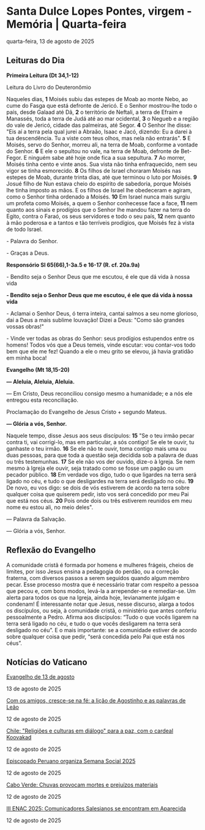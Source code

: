 
# Santa Dulce Lopes Pontes, virgem - Memória | Quarta-feira

quarta-feira, 13 de agosto de 2025

## Leituras do Dia

**Primeira Leitura (Dt 34,1-12)** 

Leitura do Livro do Deuteronômio

Naqueles dias, **1** Moisés subiu das estepes de Moab ao monte Nebo, ao cume do Fasga que está defronte de Jericó. E o Senhor mostrou-lhe todo o país, desde Galaad até Dã, **2** o território de Neftali, a terra de Efraim e Manassés, toda a terra de Judá até ao mar ocidental, **3** o Negueb e a região do vale de Jericó, cidade das palmeiras, até Segor. **4** O Senhor lhe disse: "Eis aí a terra pela qual jurei a Abraão, Isaac e Jacó, dizendo: Eu a darei à tua descendência. Tu a viste com teus olhos, mas nela não entrarás". **5** E Moisés, servo do Senhor, morreu ali, na terra de Moab, conforme a vontade do Senhor. **6** E ele o sepultou no vale, na terra de Moab, defronte de Bet-Fegor. E ninguém sabe até hoje onde fica a sua sepultura. **7** Ao morrer, Moisés tinha cento e vinte anos. Sua vista não tinha enfraquecido, nem seu vigor se tinha esmorecido. **8** Os filhos de Israel choraram Moisés nas estepes de Moab, durante trinta dias, até que terminou o luto por Moisés. **9** Josué filho de Nun estava cheio do espírito de sabedoria, porque Moisés lhe tinha imposto as mãos. E os filhos de Israel lhe obedeceram e agiram, como o Senhor tinha ordenado a Moisés. **10** Em Israel nunca mais surgiu um profeta como Moisés, a quem o Senhor conhecesse face a face, **11** nem quanto aos sinais e prodígios que o Senhor lhe mandou fazer na terra do Egito, contra o Faraó, os seus servidores e todo o seu país, **12** nem quanto à mão poderosa e a tantos e tão terríveis prodígios, que Moisés fez à vista de todo Israel.

\- Palavra do Senhor.

\- Graças a Deus.

**Responsório Sl 65(66),1-3a.5 e 16-17 (R. cf. 20a.9a)** 

\- Bendito seja o Senhor Deus que me escutou, é ele que dá vida à nossa vida

**\- Bendito seja o Senhor Deus que me escutou, é ele que dá vida à nossa vida** 

\- Aclamai o Senhor Deus, ó terra inteira, cantai salmos a seu nome glorioso, dai a Deus a mais sublime louvação! Dizei a Deus: "Como são grandes vossas obras!" 

\- Vinde ver todas as obras do Senhor: seus prodígios estupendos entre os homens! Todos vós que a Deus temeis, vinde escutar: vou contar-vos todo bem que ele me fez! Quando a ele o meu grito se elevou, já havia gratidão em minha boca! 

**Evangelho (Mt 18,15-20)** 

**— Aleluia, Aleluia, Aleluia.** 

— Em Cristo, Deus reconciliou consigo mesmo a humanidade; e a nós ele entregou esta reconciliação.

Proclamação do Evangelho de Jesus Cristo + segundo Mateus.

 **— Glória a vós, Senhor.**

Naquele tempo, disse Jesus aos seus discípulos: **15** "Se o teu irmão pecar contra ti, vai corrigi-lo, mas em particular, a sós contigo! Se ele te ouvir, tu ganhaste o teu irmão. **16** Se ele não te ouvir, toma contigo mais uma ou duas pessoas, para que toda a questão seja decidida sob a palavra de duas ou três testemunhas. **17** Se ele não vos der ouvido, dize-o à Igreja. Se nem mesmo à Igreja ele ouvir, seja tratado como se fosse um pagão ou um pecador público. **18** Em verdade vos digo, tudo o que ligardes na terra será ligado no céu, e tudo o que desligardes na terra será desligado no céu. **19** De novo, eu vos digo: se dois de vós estiverem de acordo na terra sobre qualquer coisa que quiserem pedir, isto vos será concedido por meu Pai que está nos céus. **20** Pois onde dois ou três estiverem reunidos em meu nome eu estou ali, no meio deles".

 — Palavra da Salvação.

 — Glória a vós, Senhor.

## Reflexão do Evangelho

 A comunidade cristã é formada por homens e mulheres frágeis, cheios de limites, por isso Jesus ensina a pedagogia do perdão, ou a correção fraterna, com diversos passos a serem seguidos quando algum membro pecar. Esse processo mostra que é necessário tratar com respeito a pessoa que pecou e, com bons modos, levá-la a arrepender-se e remediar-se. Um alerta para todos os que na Igreja, ainda hoje, levianamente julgam e condenam! É interessante notar que Jesus, nesse discurso, alarga a todos os discípulos, ou seja, à comunidade cristã, o ministério que antes conferiu pessoalmente a Pedro. Afirma aos discípulos: “Tudo o que vocês ligarem na terra será ligado no céu, e tudo o que vocês desligarem na terra será desligado no céu”. E o mais importante: se a comunidade estiver de acordo sobre qualquer coisa que pedir, “será concedida pelo Pai que está nos céus”.

## Notícias do Vaticano

[Evangelho de 13 de agosto](https://www.vaticannews.va/pt/igreja/news/2025-08/evangelho-13-agosto-2025-dom-mario-spaki.html) 

13 de agosto de 2025

[Com os amigos, cresce-se na fé: a lição de Agostinho e as palavras de Leão](https://www.vaticannews.va/pt/papa/news/2025-08/papa-leao-xiv-santo-agostinho-amizade-jesus-jovens-jubileu.html) 

12 de agosto de 2025

[Chile: "Religiões e culturas em diálogo" para a paz, com o cardeal Koovakad](https://www.vaticannews.va/pt/vaticano/news/2025-08/dialogo-interreligioso-congresso-chile-percursos-paz-koovakad.html) 

12 de agosto de 2025

[Episcopado Peruano organiza Semana Social 2025](https://www.vaticannews.va/pt/igreja/news/2025-08/bispos-peruanos-semana-social-2025-caminhando-juntos-esperanca.html) 

12 de agosto de 2025

[Cabo Verde: Chuvas provocam mortes e prejuízos materiais](https://www.vaticannews.va/pt/africa/news/2025-08/cabo-verde-chuvas-provocam-mortes-e-prejuizos-materiais.html) 

12 de agosto de 2025

[III ENAC 2025: Comunicadores Salesianos se encontram em Aparecida](https://www.vaticannews.va/pt/igreja/news/2025-08/iii-enac-2025-comunicadores-salesianos-encontram-aparecida.html) 

12 de agosto de 2025